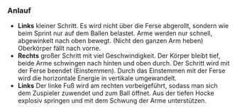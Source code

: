 ### Anlauf

- **Links** kleiner Schritt. Es wird nicht über die Ferse abgerollt, sondern wie beim Sprint nur auf dem Ballen belastet. Arme werden nur schnell, abgewinkelt nach oben bewegt. (Nicht den ganzen Arm heben) Oberkörper fällt nach vorne.
- **Rechts** großer Schritt mit viel Geschwindigkeit. Der Körper bleibt tief, beide Arme schwingen nach hinten und oben durch. Der Schritt wird mit der Ferse beendet (Einstemmen). Durch das Einstemmen mit der Ferse wird die horizontale Energie in vertikale umgewandelt.
- **Links** Der linke Fuß wird am rechten vorbeigeführt, sodass man sich dem Zuspieler zuwendet und zum Ball öffnet. Aus der tiefen Hocke explosiv springen und mit dem Schwung der Arme unterstützen.

